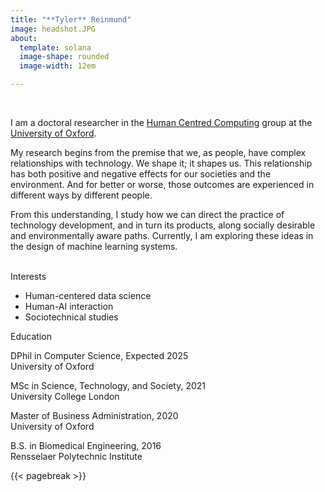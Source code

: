 ```yaml
---
title: "**Tyler** Reinmund"
image: headshot.JPG
about:
  template: solana
  image-shape: rounded
  image-width: 12em

---
```



```{=html}
<div class="social">
<link rel="stylesheet" href="/_extensions/academicons-1.9.2/css/academicons.min.css"/>

<div style="margin:0 auto;">

<a class="btn btn-outline-dark", href="https://www.linkedin.com/in/tyler-reinmund/" target="_blank" rel="noopener noreferrer">
    <i class="bi bi-linkedin" role='img' aria-label='LinkedIn'></i>
</a>

<a class="btn btn-outline-dark", href="mailto:tyler.reinmund@jesus.ox.ac.uk" target="_blank" rel="noopener noreferrer">
    <i class="ai bi-envelope" role='img' aria-label='email'></i>
</a>

<a class="btn btn-outline-dark", href="https://twitter.com/tyler_reinmund" target="_blank" rel="noopener noreferrer">
    <i class="bi bi-twitter" role='img' aria-label='Twitter'></i>
</a>

<a class="btn btn-outline-dark", href="assets/CV-01-23.pdf" target="_blank" rel="noopener noreferrer">
    <i class="ai ai-cv-square" role='img' aria-label='CV'></i>
</a>
</div>
</div>
<br/>
```



I am a doctoral researcher in the [Human Centred Computing](https://hcc.cs.ox.ac.uk/) group at the [University of Oxford](https://www.ox.ac.uk/).

My research begins from the premise that we, as people, have complex relationships with technology. We shape it; it shapes us. This relationship has both positive and negative effects for our societies and the environment. And for better or worse, those outcomes are experienced in different ways by different people.

From this understanding, I study how we can direct the practice of technology development, and in turn its products, along socially desirable and environmentally aware paths. Currently, I am exploring these ideas in the design of machine learning systems.



```{=html}
<br/>
<div class="activities">
<div class="interests">
<span class="activity">Interests</span>
<ul>
<li>
Human-centered data science
</li>
<li>
Human-AI interaction
</li>
<li>
Sociotechnical studies
</li>
</ul>
</div>
<div class="education">
<span class="activity">Education</span>
<div class="education-element">
<div class="icon">
<p><i class="fa-solid fa-graduation-cap" aria-hidden="true"></i></p>
</div>
<div class="degree">
DPhil in Computer Science, Expected 2025
</div>
<div class="school">
University of Oxford
</div>
</div>
<div class="education-element">
<div class="icon">
<p><i class="fa-solid fa-graduation-cap" aria-hidden="true"></i></p>
</div>
<div class="degree">
MSc in Science, Technology, and Society, 2021
</div>
<div class="school">
University College London
</div>
<div class="education-element">
<div class="icon">
<p><i class="fa-solid fa-graduation-cap" aria-hidden="true"></i></p>
</div>
<div class="degree">
Master of Business Administration, 2020
</div>
<div class="school">
University of Oxford
</div>
<div class="education-element">
<div class="icon">
<p><i class="fa-solid fa-graduation-cap" aria-hidden="true"></i></p>
</div>
<div class="degree">
B.S. in Biomedical Engineering, 2016
</div>
<div class="school">
Rensselaer Polytechnic Institute
</div>
</div>
</div>
</div>
```


{{< pagebreak >}}

